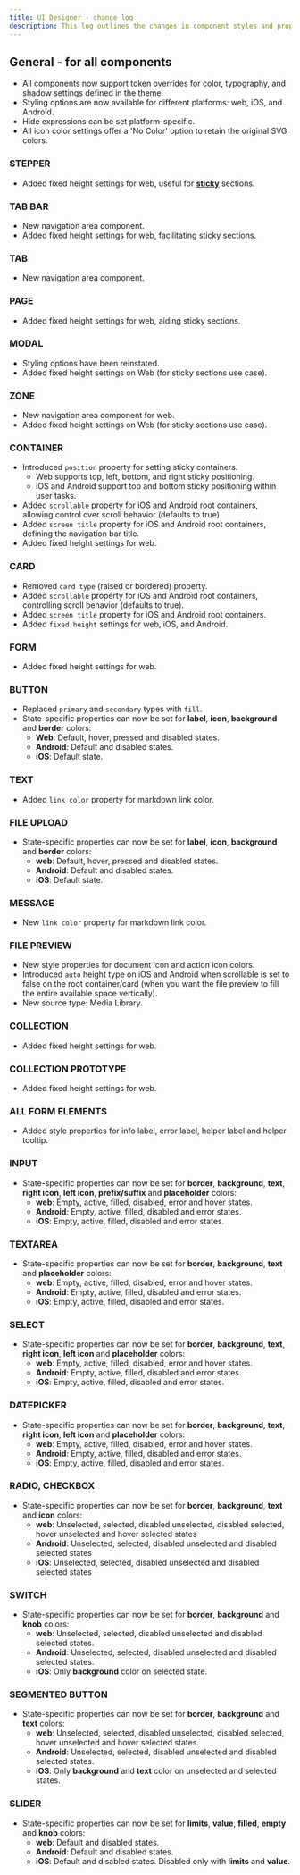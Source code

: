 ```yaml
---
title: UI Designer - change log
description: This log outlines the changes in component styles and props from version 3.4.x to version 4.0.
---
```


## **General - for all components**

- All components now support token overrides for color, typography, and shadow settings defined in the theme.
- Styling options are now available for different platforms: web, iOS, and Android.
- Hide expressions can be set platform-specific.
- All icon color settings offer a 'No Color' option to retain the original SVG colors.

### **STEPPER**

- Added fixed height settings for web, useful for [**sticky**](/4.0/docs/building-blocks/process/navigation-areas#how-to-create-a-header-footer-zone) sections.

### **TAB BAR**

- New navigation area component.
- Added fixed height settings for web, facilitating sticky sections.


### **TAB**

- New navigation area component.

### **PAGE**

- Added fixed height settings for web, aiding sticky sections.

### **MODAL**

- Styling options have been reinstated.
- Added fixed height settings on Web (for sticky sections use case).

### **ZONE**

- New navigation area component for web.
- Added fixed height settings on Web (for sticky sections use case).

### **CONTAINER**

- Introduced `position` property for setting sticky containers.
    - Web supports top, left, bottom, and right sticky positioning.
    - iOS and Android support top and bottom sticky positioning within user tasks.
- Added `scrollable` property for iOS and Android root containers, allowing control over scroll behavior (defaults to true).
- Added `screen title` property for iOS and Android root containers, defining the navigation bar title.
- Added fixed height settings for web.

### **CARD**

- Removed `card type` (raised or bordered) property.
- Added `scrollable` property for iOS and Android root containers, controlling scroll behavior (defaults to true).
- Added `screen title` property for iOS and Android root containers.
- Added `fixed height` settings for web, iOS, and Android.

### **FORM**

- Added fixed height settings for web.

### **BUTTON**

- Replaced `primary` and `secondary` types with `fill`.
- State-specific properties can now be set for **label**, **icon**, **background** and **border** colors:
    - **Web**: Default, hover, pressed and disabled states.
    - **Android**: Default and disabled states.
    - **iOS**: Default state.

### **TEXT**

- Added `link color` property for markdown link color.


### **FILE UPLOAD**

- State-specific properties can now be set for **label**, **icon**, **background** and **border** colors:
    - **web**: Default, hover, pressed and disabled states.
    - **Android**: Default and disabled states.
    - **iOS**: Default state.

### **MESSAGE**

- New `link color` property for markdown link color.

### **FILE PREVIEW**

- New style properties for document icon and action icon colors.
- Introduced `auto` height type on iOS and Android when scrollable is set to false on the root container/card (when you want the file preview to fill the entire available space vertically).
- New source type: Media Library.

### **COLLECTION**

- Added fixed height settings for web.

### **COLLECTION PROTOTYPE**

- Added fixed height settings for web.

### **ALL FORM ELEMENTS**

- Added style properties for info label, error label, helper label and helper tooltip.

### **INPUT**

- State-specific properties can now be set for **border**, **background**, **text**, **right icon**, **left icon**, **prefix/suffix** and **placeholder** colors:
    - **web**: Empty, active, filled, disabled, error and hover states.
    - **Android**: Empty, active, filled, disabled and error states.
    - **iOS**: Empty, active, filled, disabled and error states.

### **TEXTAREA**

- State-specific properties can now be set for **border**, **background**, **text** and **placeholder** colors:
    - **web**: Empty, active, filled, disabled, error and hover states.
    - **Android**: Empty, active, filled, disabled and error states.
    - **iOS**: Empty, active, filled, disabled and error states.

### **SELECT**

- State-specific properties can now be set for **border**, **background**, **text**, **right icon**, **left icon** and **placeholder** colors:
    - **web**: Empty, active, filled, disabled, error and hover states.
    - **Android**: Empty, active, filled, disabled and error states.
    - **iOS**: Empty, active, filled, disabled and error states.

### **DATEPICKER**

- State-specific properties can now be set for **border**, **background**, **text**, **right icon**, **left icon** and **placeholder** colors:
    - **web**: Empty, active, filled, disabled, error and hover states.
    - **Android**: Empty, active, filled, disabled and error states.
    - **iOS**: Empty, active, filled, disabled and error states.

### **RADIO, CHECKBOX**

- State-specific properties can now be set for **border**, **background**, **text** and **icon** colors:
    - **web**: Unselected, selected, disabled unselected, disabled selected, hover unselected and hover selected states
    - **Android**: Unselected, selected, disabled unselected and disabled selected states
    - **iOS**: Unselected, selected, disabled unselected and disabled selected states

### **SWITCH**

- State-specific properties can now be set for **border**, **background** and **knob** colors:
    - **web**: Unselected, selected, disabled unselected and disabled selected states.
    - **Android**: Unselected, selected, disabled unselected and disabled selected states.
    - **iOS**: Only **background** color on selected state.

### **SEGMENTED BUTTON**

- State-specific properties can now be set for **border**, **background** and **text** colors:
    - **web**: Unselected, selected, disabled unselected, disabled selected, hover unselected and hover selected states.
    - **Android**: Unselected, selected, disabled unselected and disabled selected states.
    - **iOS**: Only **background** and **text** color on unselected and selected states.

### **SLIDER**

- State-specific properties can now be set for **limits**, **value**, **filled**, **empty** and **knob** colors:
    - **web**: Default and disabled states.
    - **Android**: Default and disabled states.
    - **iOS**: Default and disabled states. Disabled only with **limits** and **value**.